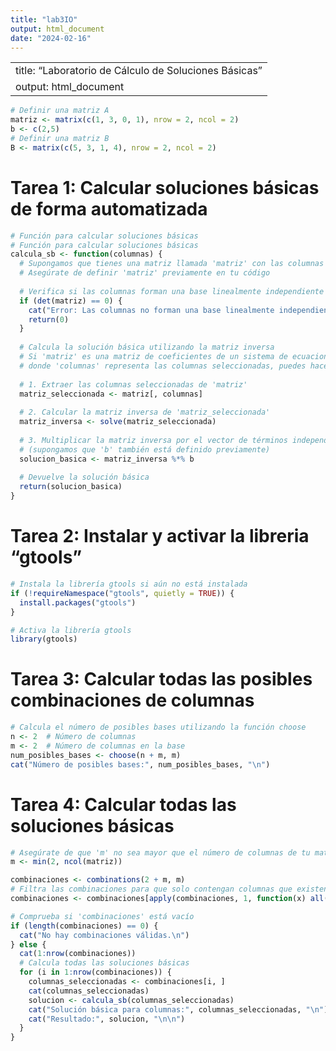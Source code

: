 ```yaml
---
title: "lab3IO"
output: html_document
date: "2024-02-16"
---
```


---
title: "Laboratorio de Cálculo de Soluciones Básicas"
output: html_document
---

```r
# Definir una matriz A
matriz <- matrix(c(1, 3, 0, 1), nrow = 2, ncol = 2)
b <- c(2,5)
# Definir una matriz B
B <- matrix(c(5, 3, 1, 4), nrow = 2, ncol = 2)
```
# Tarea 1: Calcular soluciones básicas de forma automatizada

```r
# Función para calcular soluciones básicas
# Función para calcular soluciones básicas
calcula_sb <- function(columnas) {
  # Supongamos que tienes una matriz llamada 'matriz' con las columnas adecuadas
  # Asegúrate de definir 'matriz' previamente en tu código
  
  # Verifica si las columnas forman una base linealmente independiente
  if (det(matriz) == 0) {
    cat("Error: Las columnas no forman una base linealmente independiente.\n")
    return(0)
  }
  
  # Calcula la solución básica utilizando la matriz inversa
  # Si 'matriz' es una matriz de coeficientes de un sistema de ecuaciones lineales Ax = b,
  # donde 'columnas' representa las columnas seleccionadas, puedes hacer lo siguiente:
  
  # 1. Extraer las columnas seleccionadas de 'matriz'
  matriz_seleccionada <- matriz[, columnas]
  
  # 2. Calcular la matriz inversa de 'matriz_seleccionada'
  matriz_inversa <- solve(matriz_seleccionada)
  
  # 3. Multiplicar la matriz inversa por el vector de términos independientes 'b'
  # (supongamos que 'b' también está definido previamente)
  solucion_basica <- matriz_inversa %*% b
  
  # Devuelve la solución básica
  return(solucion_basica)
}

```

# Tarea 2: Instalar y activar la libreria "gtools"
```r
# Instala la librería gtools si aún no está instalada
if (!requireNamespace("gtools", quietly = TRUE)) {
  install.packages("gtools")
}

# Activa la librería gtools
library(gtools)
```
# Tarea 3: Calcular todas las posibles combinaciones de columnas

```r
# Calcula el número de posibles bases utilizando la función choose
n <- 2  # Número de columnas
m <- 2  # Número de columnas en la base
num_posibles_bases <- choose(n + m, m)
cat("Número de posibles bases:", num_posibles_bases, "\n")
```
# Tarea 4: Calcular todas las soluciones básicas

```r
# Asegúrate de que 'm' no sea mayor que el número de columnas de tu matriz
m <- min(2, ncol(matriz))

combinaciones <- combinations(2 + m, m)
# Filtra las combinaciones para que solo contengan columnas que existen en tu matriz
combinaciones <- combinaciones[apply(combinaciones, 1, function(x) all(x <= ncol(matriz))),]

# Comprueba si 'combinaciones' está vacío
if (length(combinaciones) == 0) {
  cat("No hay combinaciones válidas.\n")
} else {
  cat(1:nrow(combinaciones))
  # Calcula todas las soluciones básicas
  for (i in 1:nrow(combinaciones)) {
    columnas_seleccionadas <- combinaciones[i, ]
    cat(columnas_seleccionadas)
    solucion <- calcula_sb(columnas_seleccionadas)
    cat("Solución básica para columnas:", columnas_seleccionadas, "\n")
    cat("Resultado:", solucion, "\n\n")
  }
}


```



